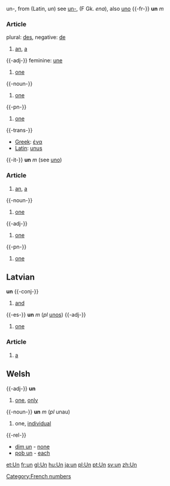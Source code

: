 un-, from (Latin, ''un'') see [[un-]], (F Gk. ''ena''), also [[uno]]
{{-fr-}}
'''un''' ''m''
===Article===
plural: [[des]], negative: [[de]]
# [[an]], [[a]]
{{-adj-}}
feminine: [[une]]
# [[one]]
{{-noun-}}
# [[one]]
{{-pn-}}
#[[one]]
{{-trans-}}
*[[Greek]]: [[ένα]]
*[[Latin]]: [[unus]]
{{-it-}}
'''un''' ''m'' (see [[uno]])
===Article===
# [[an]], [[a]]
{{-noun-}}
# [[one]]
{{-adj-}}
# [[one]]
{{-pn-}}
# [[one]]
==Latvian==
'''un'''
{{-conj-}}
# [[and]]
{{-es-}}
'''un''' ''m'' (''pl'' [[unos]])
{{-adj-}}
# [[one]]
===Article===
# [[a]]
==Welsh==
{{-adj-}}
'''un'''
# [[one]], [[only]]
{{-noun-}}
'''un''' ''m'' (''pl'' unau)
# one, [[individual]]
{{-rel-}}
* [[dim un]] - [[none]]
* [[pob un]] - [[each]]
[[Category:French numbers]]
[[et:Un]]
[[fr:un]]
[[gl:Un]]
[[hu:Un]]
[[ja:un]]
[[pl:Un]]
[[pt:Un]]
[[sv:un]]
[[zh:Un]]